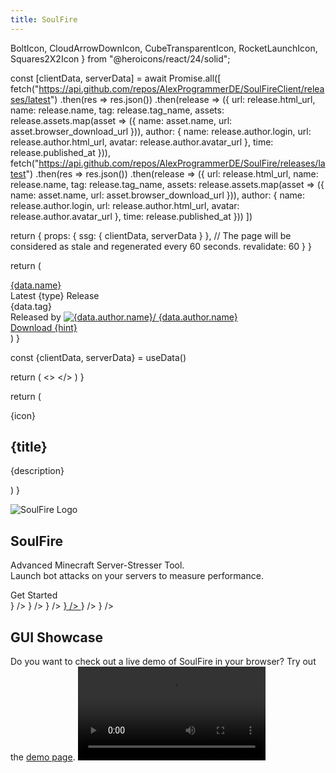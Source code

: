 ```yaml
---
title: SoulFire
---
```



  BoltIcon,
  CloudArrowDownIcon,
  CubeTransparentIcon,
  RocketLaunchIcon,
  Squares2X2Icon
} from "@heroicons/react/24/solid";

  const [clientData, serverData] = await Promise.all([
    fetch("https://api.github.com/repos/AlexProgrammerDE/SoulFireClient/releases/latest")
      .then(res => res.json())
      .then(release => ({
        url: release.html_url,
        name: release.name,
        tag: release.tag_name,
        assets: release.assets.map(asset => ({
          name: asset.name,
          url: asset.browser_download_url
        })),
        author: {
          name: release.author.login,
          url: release.author.html_url,
          avatar: release.author.avatar_url
        },
        time: release.published_at
      })),
    fetch("https://api.github.com/repos/AlexProgrammerDE/SoulFire/releases/latest")
      .then(res => res.json())
      .then(release => ({
        url: release.html_url,
        name: release.name,
        tag: release.tag_name,
        assets: release.assets.map(asset => ({
          name: asset.name,
          url: asset.browser_download_url
        })),
        author: {
          name: release.author.login,
          url: release.author.html_url,
          avatar: release.author.avatar_url
        },
        time: release.published_at
      }))
  ])

  return {
    props: {
      ssg: {
        clientData,
        serverData
      }
    },
    // The page will be considered as stale and regenerated every 60 seconds.
    revalidate: 60
  }
}

  return (
    <div
      className="nextra-card mt-4 p-4 group flex max-md:flex-wrap md:flex-row gap-2 justify-between overflow-hidden rounded-lg border border-gray-200 text-current dark:shadow-none hover:shadow-gray-100 dark:hover:shadow-none shadow-gray-100 active:shadow-sm active:shadow-gray-200 transition-all duration-200 hover:border-gray-300 bg-transparent shadow-sm dark:border-neutral-800">
      <div className="flex flex-col">
        <div className="flex flex-wrap gap-1">
          <a
            href={data.url}
            className="flex font-semibold text-lg items-start text-gray-700 hover:text-gray-900 dark:text-neutral-200 dark:hover:text-neutral-50">{data.name}</a>
          <div className="flex flex-row gap-1">
            <div>
                            <span
                              className="rounded-full border w-fit px-1 text-xs border-green-400 text-green-400 justify-center">Latest {type} Release</span>
            </div>
            <div>
                            <span
                              className="rounded-full border w-fit px-1 text-xs border-gray-400 text-gray-400 justify-center">{data.tag}</span>
            </div>
          </div>
        </div>
        <div className="flex flex-row mt-1">
          <span className="flex flex-row cursor-pointer">Released by </span>
          <a
            href={data.author.url}
            className="flex items-start text-gray-700 hover:text-gray-900 dark:text-neutral-200 dark:hover:text-neutral-50">
            <Image className="rounded-full w-6 h-6 my-auto mx-1" src={data.author.avatar}
                   width={16} height={16} alt={data.author.name}/>
            <span className="font-semibold">{data.author.name}</span>
            <span className="mx-1"><TimeAgo date={data.time}/></span>
          </a>
        </div>
      </div>
      <div className="min-w-fit flex max-md:flex-wrap md:flex-row gap-4 justify-start">
        <div className="flex flex-col flex-grow-0 justify-center">
          <a
            href={data.url}
            className="nextra-card front-button p-2 group w-full">
            <ArrowDownTrayIcon className="w-6 h-6 fill-gray-500 dark:fill-neutral-400"/>
            <span>Download {hint}</span>
          </a>
        </div>
      </div>
    </div>
  )
}

  const {clientData, serverData} = useData()

  return (
    <>
      <ReleaseCard data={clientData} type="Client" hint="Client (Recommended)"/>
      <ReleaseCard data={serverData} type="Server" hint="Server (Advanced)"/>
    </>
  )
}

  return (
    <div
      className="nextra-card feature-card group">
      <div className="flex flex-col">
        {icon}
        <h2 className="text-center text-xl font-semibold">{title}</h2>
        <p className="text-center">{description}</p>
      </div>
    </div>
  )
}

<article
  className="w-full overflow-x-hidden break-words nextra-content flex min-h-[calc(100vh-var(--nextra-navbar-height))] min-w-0 justify-center pb-8 pr-[calc(env(safe-area-inset-right)-1.5rem)]">
  <main className="w-full min-w-0 max-w-6xl px-6 pt-4 md:px-12">
    <div className="mx-auto container">
      <LatestRelease/>
      <div className="p-4 flex flex-col">
        <div className="mt-8 md:mt-16 flex flex-col md:flex-row mx-auto gap-2">
          <Image src="/logo.png" width={128} height={128} className="w-24 md:w-16 h-24 md:h-16 mx-auto"
                 alt="SoulFire Logo"/>
          <h1 className="my-auto text-center text-5xl font-bold">
            SoulFire
          </h1>
        </div>
        <p className="text-center mt-2 text-lg">Advanced Minecraft Server-Stresser Tool.<br/>Launch bot attacks
          on your servers to measure performance.</p>
        <Link href="/docs/installation"
              className="nextra-card front-button mt-6 p-2 group">
          <span>Get Started</span>
          <ChevronDoubleRightIcon className="w-6 h-6 m-auto fill-gray-500 dark:fill-neutral-400"/>
        </Link>
        <div className="grid grid-cols-1 sm:grid-cols-2 md:grid-cols-3 gap-4 mt-8 md:mt-16">
          <Link
            href="/docs/installation"
          >
            <FeatureCard
              title="Easy to use"
              description="SoulFire is easy to use, just install it and you're ready to go!"
              icon={<RocketLaunchIcon className="w-6 h-6 mx-auto my-2"/>}
            />
          </Link>
          <FeatureCard
            title="High performance"
            description="With SoulFire you can have hundreds of bots with low CPU and RAM."
            icon={<BoltIcon className="w-6 h-6 mx-auto my-2"/>}
          />
          <FeatureCard
            title="Bring your own accounts"
            description="Add your own Offline, Java, Bedrock and The Altening accounts "
            icon={<CloudArrowDownIcon
              className="w-6 h-6 mx-auto my-2"/>}
          />
          <a href={process.env.NEXT_PUBLIC_GITHUB_LINK}>
            <FeatureCard
              title="Open Source"
              description="SoulFire is open source, you can contribute to it on GitHub!"
              icon={<svg xmlns="http://www.w3.org/2000/svg" height="32.666666666666664" width="32"
                         viewBox="0 0 98 96" className="w-6 h-6 mx-auto my-2">
                <path fillRule="evenodd" clipRule="evenodd"
                      d="M48.854 0C21.839 0 0 22 0 49.217c0 21.756 13.993 40.172 33.405 46.69 2.427.49 3.316-1.059 3.316-2.362 0-1.141-.08-5.052-.08-9.127-13.59 2.934-16.42-5.867-16.42-5.867-2.184-5.704-5.42-7.17-5.42-7.17-4.448-3.015.324-3.015.324-3.015 4.934.326 7.523 5.052 7.523 5.052 4.367 7.496 11.404 5.378 14.235 4.074.404-3.178 1.699-5.378 3.074-6.6-10.839-1.141-22.243-5.378-22.243-24.283 0-5.378 1.94-9.778 5.014-13.2-.485-1.222-2.184-6.275.486-13.038 0 0 4.125-1.304 13.426 5.052a46.97 46.97 0 0 1 12.214-1.63c4.125 0 8.33.571 12.213 1.63 9.302-6.356 13.427-5.052 13.427-5.052 2.67 6.763.97 11.816.485 13.038 3.155 3.422 5.015 7.822 5.015 13.2 0 18.905-11.404 23.06-22.324 24.283 1.78 1.548 3.316 4.481 3.316 9.126 0 6.6-.08 11.897-.08 13.526 0 1.304.89 2.853 3.316 2.364 19.412-6.52 33.405-24.935 33.405-46.691C97.707 22 75.788 0 48.854 0z"
                      fill="currentColor"></path>
              </svg>}
            />
          </a>
          <FeatureCard
            title="Version support"
            description="You can use any Release, Beta, Alpha, April Fools version and even Bedrock!"
            icon={<CubeTransparentIcon className="w-6 h-6 mx-auto my-2"/>}
          />
          <FeatureCard
            title="Use plugins"
            description="SoulFire has useful plugins built-in and you can also add your own!"
            icon={<Squares2X2Icon className="w-6 h-6 mx-auto my-2"/>}
          />
        </div>
        <div className="mt-8 md:mt-16 flex flex-col mx-auto gap-2">
          <h2 className="text-center text-xl font-semibold">GUI Showcase</h2>
          <span className="text-center">
                        Do you want to check out a live demo of SoulFire in your browser? Try out the <a
            className="underline" href="https://demo.soulfiremc.com">demo page</a>.
                    </span>
          <video width={1920} height={1080} className="w-full h-full rounded-md aspect-video"
                 autoPlay="true" controls="true">
            <source src="https://github.com/user-attachments/assets/81fbf91b-1aae-49ca-a101-bc3467e048e6"
                    type="video/mp4"/>
          </video>
        </div>
      </div>
    </div>
  </main>
</article>
